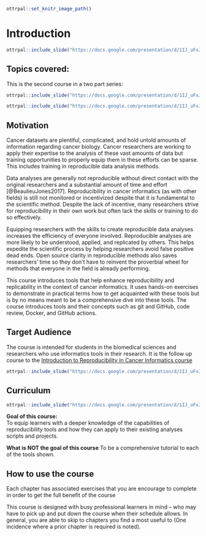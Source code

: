 
```r
ottrpal::set_knitr_image_path()
```

# Introduction

```r
ottrpal::include_slide("https://docs.google.com/presentation/d/1IJ_uFxJud7OdIAr6p8ZOzvYs-SGDqa7g4cUHtUld03I/edit#slide=id.gd422c5de97_0_0")
```

## Topics covered:

This is the second course in a two part series:

```r
ottrpal::include_slide("https://docs.google.com/presentation/d/1IJ_uFxJud7OdIAr6p8ZOzvYs-SGDqa7g4cUHtUld03I/edit#slide=id.gfd7c7a0ba8_0_21")
```

```r
ottrpal::include_slide("https://docs.google.com/presentation/d/1IJ_uFxJud7OdIAr6p8ZOzvYs-SGDqa7g4cUHtUld03I/edit#slide=id.gfd7c7a0ba8_0_0")
```

## Motivation

Cancer datasets are plentiful, complicated, and hold untold amounts of information regarding cancer biology. Cancer researchers are working to apply their expertise to the analysis of these vast amounts of data but training opportunities to properly equip them in these efforts can be sparse. This includes training in reproducible data analysis methods.

Data analyses are generally not reproducible without direct contact with the original researchers and a substantial amount of time and effort [@BeaulieuJones2017]. Reproducibility in cancer informatics (as with other fields) is still not monitored or incentivized despite that it is fundamental to the scientific method. Despite the lack of incentive, many researchers strive for reproducibility in their own work but often lack the skills or training to do so effectively.

Equipping researchers with the skills to create reproducible data analyses increases the efficiency of everyone involved. Reproducible analyses are more likely to be understood, applied, and replicated by others. This helps expedite the scientific process by helping researchers avoid false positive dead ends. Open source clarity in reproducible methods also saves researchers' time so they don't have to reinvent the proverbial wheel for methods that everyone in the field is already performing.

This course introduces tools that help enhance reproducibility and replicability in the context of cancer informatics. It uses hands-on exercises to demonstrate in practical terms how to get acquainted with these tools but is by no means meant to be a comprehensive dive into these tools.  The course introduces tools and their concepts such as git and GitHub, code review, Docker, and GitHub actions.

## Target Audience  

The course is intended for students in the biomedical sciences and researchers who use informatics tools in their research. It is the follow up course to the [Introduction to Reproducibility in Cancer Informatics course](https://jhudatascience.org/Reproducibility_in_Cancer_Informatics/)


```r
ottrpal::include_slide("https://docs.google.com/presentation/d/1IJ_uFxJud7OdIAr6p8ZOzvYs-SGDqa7g4cUHtUld03I/edit#slide=id.g1173f7473f7_0_0")
```

## Curriculum  

```r
ottrpal::include_slide("https://docs.google.com/presentation/d/1IJ_uFxJud7OdIAr6p8ZOzvYs-SGDqa7g4cUHtUld03I/edit#slide=id.gd422c5de97_0_10")
```

**Goal of this course:**  
To equip learners with a deeper knowledge of the capabilities of reproducibility tools and how they can apply to their existing analyses scripts and projects.

**What is NOT the goal of this course**
To be a comprehensive tutorial to each of the tools shown.

## How to use the course

Each chapter has associated exercises that you are encourage to complete in order to get the full benefit of the course

This course is designed with busy professional learners in mind -- who may have to pick up and put down the course when their schedule allows. In general, you are able to skip to chapters you find a most useful to (One incidence where a prior chapter is required is noted).
